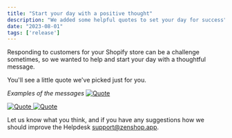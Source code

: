 ```yaml
---
title: "Start your day with a positive thought"
description: "We added some helpful quotes to set your day for success"
date: "2023-08-01"
tags: ['release']
---
```


Responding to customers for your Shopify store can be a challenge sometimes, so we wanted to help and start your day with a thoughtful message.

You'll see a little quote we've picked just for you.

*Examples of the messages*
<a href="/images/start-day-good/2.png">
  <Image src="/images/start-day-good/2.png" width={540} height={360} alt="Quote" />
</a>

<a href="/images/start-day-good/1.png">
  <Image src="/images/start-day-good/1.png" width={540} height={360} alt="Quote" />
</a>

<a href="/images/start-day-good/3.png">
  <Image src="/images/start-day-good/3.png" width={540} height={360} alt="Quote" />
</a>

Let us know what you think, and if you have any suggestions how we should improve the Helpdesk [support@zenshop.app](mailto:support@zenshop.app).
